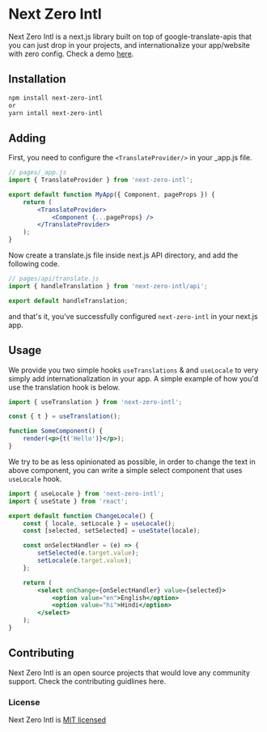 # Next Zero Intl

Next Zero Intl is a next.js library built on top of google-translate-apis that you can just drop in your projects, and internationalize your app/website with zero config. Check a demo [here](https://next-zero-intl-demo.vercel.app/).

## Installation

```sh
npm install next-zero-intl
or
yarn intall next-zero-intl
```

## Adding

First, you need to configure the `<TranslateProvider/>` in your \_app.js file.

```jsx
// pages/_app.js
import { TranslateProvider } from 'next-zero-intl';

export default function MyApp({ Component, pageProps }) {
    return (
        <TranslateProvider>
            <Component {...pageProps} />
        </TranslateProvider>
    );
}
```

Now create a translate.js file inside next.js API directory, and add the following code.

```jsx
// pages/api/translate.js
import { handleTranslation } from 'next-zero-intl/api';

export default handleTranslation;
```

and that's it, you've successfully configured `next-zero-intl` in your next.js app.

## Usage

We provide you two simple hooks `useTranslations` & and `useLocale` to very simply add internationalization in your app. A simple example of how you'd use the translation hook is below.

```jsx
import { useTranslation } from 'next-zero-intl';

const { t } = useTranslation();

function SomeComponent() {
    render(<p>{t('Hello')}</p>);
}
```

We try to be as less opinionated as possible, in order to change the text in above component, you can write a simple select component that uses `useLocale` hook.

```jsx
import { useLocale } from 'next-zero-intl';
import { useState } from 'react';

export default function ChangeLocale() {
    const { locale, setLocale } = useLocale();
    const [selected, setSelected] = useState(locale);

    const onSelectHandler = (e) => {
        setSelected(e.target.value);
        setLocale(e.target.value);
    };

    return (
        <select onChange={onSelectHandler} value={selected}>
            <option value="en">English</option>
            <option value="hi">Hindi</option>
        </select>
    );
}
```

## Contributing

Next Zero Intl is an open source projects that would love any community support. Check the contributing guidlines here.

### License

Next Zero Intl is [MIT licensed]('/LICENSE')
